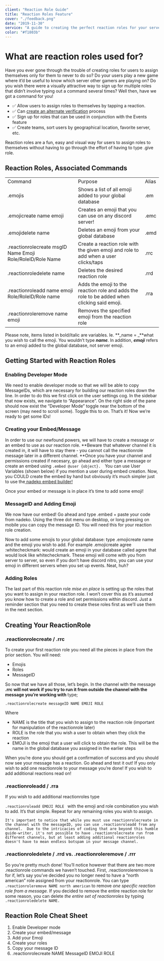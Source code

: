 ```yaml
---
client: "Reaction Role Guide"
title: "Reaction Roles Feature"
cover: "./feedback.png"
date: "2019-11-30"
service: "A guide to creating the perfect reaction roles for your server."
color: "#f1803b"
---
```



# What are reaction roles used for?

Have you ever gone through the trouble of creating roles for users to assign themselves only for them to never to do so? Do your users play a new game where it’d be useful to know which server other gamers are playing on? Do you wish there were a visually attractive way to sign up for multiple roles that didn’t involve typing out a command several times?  Well then, have we got a command for you!


- ✅ Allow users to assign roles to themselves by tapping a reaction.
- ✅ Can [create an alternate verification](http://www.linktoreactionroleverification.com) process
- ✅ Sign up for roles that can be used in conjunction with the Events feature
- ✅ Create teams, sort users by geographical location, favorite server, etc.

Reaction roles are a fun, easy and visual way for users to assign roles to themselves without having to go through the effort of having to type .give role.

## Reaction Roles, Associated Commands

||||
|--- |--- |--- |
|Command|Purpose|Alias|
|.emojis|Shows a list of all emoji added to your global database|.em|
|.emojicreate name emoji|Creates an emoji that you can use on any discord server!|.emc|
|.emojidelete name|Deletes an emoji from your global database|.emd|
|.reactionrolecreate msgID Name Emoji Role/RoleID/Role Name|Create a reaction role with the given emoji and role to add when a user clicks/taps|.rrc|
|.reactionroledelete name|Deletes the desired reaction role|.rrd|
|.reactionroleadd name emoji Role/RoleID/Role name|Adds the emoji to the reaction role and adds the role to be added when clicking said emoji.|.rra|
|.reactionroleremove name emoji|Removes the specified emoji from the reaction role||


Please note, items listed in bold/italic are variables.  Ie. **_name = _**what you wish to call the emoji.  You wouldn’t type **_name_**.  In addition, **_emoji_** refers to an emoji added to the global database, not server emoji.


## Getting Started with Reaction Roles

### Enabling Developer Mode

We need to enable developer mode so that we will be able to copy MessageIDs, which are necessary for building our reaction roles down the line.  In order to do this we first click on the user settings cog.  In the sidebar that now exists, we navigate to “Appearance”.  On the right side of the pane should now exist the “Developer Mode” toggle near the bottom of the screen (may need to scroll some).  Toggle this to on.  That’s it! Now we’re ready to get some IDs!

### Creating your Embed/Message

In order to use our newfound powers, we will have to create a message or an embed to use as our reaction role.  **Beware that whatever channel it is created in, it will have to stay there - you cannot call the reactionrole message later in a different channel.  **Once you have your channel and permissions created if necesary, go ahead and either type a message or create an embed using `.embed @user {object}.  `You can use User Variables (shown below) if you mention a user during embed creation.  Now, you COULD create the embed by hand but obviously it’s much simpler just to use the[ nadeko embed builder! ](https://embedbuilder.nadekobot.me/)

Once your embed or message is in place it’s time to add some emoji!

### MessageID and Adding Emoji

We now have our embed!  Go ahead and type .embed + paste your code from nadeko.  Using the three dot menu on desktop, or long pressing on mobile you can copy the message ID.  You will need this for your reaction role creation.

Now to add some emojis to your global database:  type .emojicreate name and the emoji you wish to add.  For example .emojicreate agree :whitecheckmark: would create an emoji in your database called agree that would look like whitecheckmark.  These emoji will come with you from server to server, so even if you don’t have discord nitro, you can use your emoji in different servers when you set up events.  Neat, huh?


### Adding Roles

The last part of this reaction role _mise en place_ is setting up the roles that you want to assign in your reaction role.  I won’t cover this as it’s assumed you know how to create a role and set permissions within discord.  Just a reminder section that you need to create these roles first as we’ll use them in the next section.


## Creating Your ReactionRole


### .reactionrolecreate / .rrc

To create your first reaction role you need all the pieces in place from the prior section.  You will need:

*   Emojis
*   Roles
*   MessageID

So now that we have all those, let’s begin.  In the channel with the message **.rrc will not work if you try to run it from outside the channel with the message you’re working with** type;

```
.reactionrolecreate messageID NAME EMOJI ROLE
```

Where

*   NAME is the title that you wish to assign to the reaction role (important for manipulation of the reactionrole later)
*   ROLE is the role that you wish a user to obtain when they click the reaction
*   EMOJI is the emoji that a user will click to obtain the role.  This will be the name in the global database you assigned in the earlier steps

When you’re done you should get a confirmation of success and you should now see your message has a reaction.  Go ahead and test it out!  If you only wish to add one reactionrole to your message you’re done!  If you wish to add additional reactions read on!


### .reactionroleadd / .rra

If you wish to add additional reactionroles type

`.reactionroleadd EMOJI ROLE ` with the emoji and role combination you wish to add. It’s that simple.  Repeat for any remaining roles you wish to assign.


```
It's important to notice that while you must use reactionrolecreate in the channel with the messageID, you can use .reactionroleadd from any channel.  Due to the intricacies of coding that are beyond this humble guide-writer, it's not possible to have .reactionrolecreate run from different channels, but at least adding additional reactionroles doesn't have to mean endless botspam in your message channel.
```

### .reactionroledelete / .rrd vs. .reactionroleremove / .rrr

So you’re pretty much done!  You’ll notice however that there are two more .reactionrole commands we haven’t touched.  First, .reactionroleremove is for if, let’s say you’ve decided you no longer need to have a “north american” role assigned from your reactionrole.  You can type `.reactionroleremove NAME north american` to remove _one specific reaction role from a message._  If you decided to remove the entire reaction role for some reason, you can delete _the entire set of reactionroles_ by typing `.reactionroledelete NAME.`

## Reaction Role Cheat Sheet

1. Enable Developer mode
2. Create your embed/message
3. Add your Emoji
4. Create your roles
5. Copy your message ID
6. .reactionrolecreate NAME MessageID EMOJI ROLE
